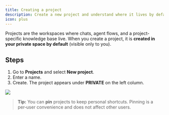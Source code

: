 ```yaml
---
title: Creating a project
description: Create a new project and understand where it lives by default.
icon: plus
---
```


Projects are the workspaces where chats, agent flows, and a project-specific knowledge base live. When you create a project, it is **created in your private space by default** (visible only to you).

## Steps
1. Go to **Projects** and select **New project**.
2. Enter a name.
3. Create. The project appears under **PRIVATE** on the left column.

![](/videos/create_project.gif)

> **Tip:** You can **pin** projects to keep personal shortcuts. Pinning is a per‑user convenience and does not affect other users.
